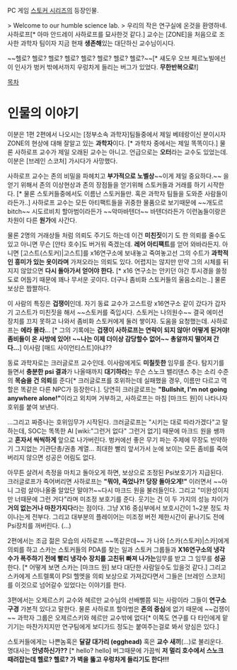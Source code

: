PC 게임 [[스토커 시리즈]]의 등장인물.

> Welcome to our humble science lab.
> 우리의 작은 연구실에 온것을 환영하네.
사하로프[* 아마 안드레이 사하로프를 묘사한것 같다.] 교수는 [ZONE]을 처음으로 조사한 과학자 팀이자 지금 현재 '''생존해'''있는 대단하신 교수님이시다.

~~헬로? 헬로? 헬로? 헬로? 헬로? 헬로? 헬로? 헬로?~~[* 섀도우 오브 체르노빌에선 이 인사가 벙커 밖에서까지 우렁차게 들리는 버그가 있었다. '''무한반복으로!''']

[[목차]]

= 인물의 이야기 =

이분은 1편 2편에서 나오시는 [정부소속 과학자]팀들중에서 제일 베테랑이신 분이시자 ZONE의 현상에 대해 잘알고 있는 '''과학자'''이다. [* 과학자 중에서는 제일 똑똑이다.] 물론 사하로프 교수가 제일 오래된 교수는 아니고. 언급으로는 '''오터'''라는 교수도 있었는데. 이분은 [브레인 스코처] 가시다가 사망했다.

사하로프 교수는 존의 비밀을 파헤치고 '''부가적으로 노벨상'''~~이게 제일 중요하다.~~ 을 얻기 위해서 존의 이상현상과 존의 장점들을 얻기위해 스토커들과 거래를 하기 시작한다. [* 물론 스토커들중에서도 이름난 스토커들만. 혹은 과학자 팀들을 도와준 사람들이라든가..] 사하로프 교수는 모든 아티팩트들을 귀중한 물품으로 보기때문에 ~~개도르bitch~~ 시도르비치 할아범이라든가 ~~악마바텐더~~ 바텐더라든가 이런놈들이랑은 차원이 다른 '''원가'''에 사간다.

물론 2명의 거래상들 처럼 의뢰도 주기도 하는데 이건 '''미친짓'''이기 도 한 의뢰를 줄수도 있고 아니면 무슨 [얀타 호수]도 버거워 죽겠는데. '''레어 아티팩트'''를 얻어 와바라든지. 아니면 [고스트(스토커)|고스트]를 x16연구소에 보내놓고 죽여놓고선 그의 수트가 '''과학적인 흥미가 있는 옷이라며''' 가져오라는 의뢰도 있다.  어렵지는 않지만 만약 그의 시체를 뒤지지 않았으면 '''다시 돌아가서 얻어야 한다.''' [* x16 연구소는 안키던 야간 투시경을 쓸정도로 어둡기 때문에 꽤나 무서운 곳이다. 더구나 좀비화 스토커들의 울음소리는..] 물론 보상은 짭짤하다.

이 사람의 특징은 '''겁쟁이'''인데. 자기 동료 교수가 고스트랑 x16연구소 같이 갔다가 갑자기 고스트가 미친짓을 해서 ~~스토커를 죽입시다. 스토커는 나의원수~~ 결국 에미션 장치를 끄지 못하고 나와서 좀비화 스토커에게 둘러 쌓이자. 도움을 요청했는데. 사하로프는 '''에라 몰라.'''.. [* 그의 기록에는 '''겁쟁이 사하로프는 연락이 되지 않아! 어떻게 된거야! 좀비들이 온 사방에 있어! ~~나는 이제 더이상 감당할수 없어~~ 총알까지 떨어져 간다...'''] 이사람 [매드 사이언티스트]아냐??

동료 과학자로는 크러글로프 교수인데. 이사람에게도 '''미칠듯한''' 임무를 준다. 탐지기를 들면서 '''충분한 psi 결과'''가 나올때까지 '''대기하라'''는 무슨 스노크 밸리댄스 추는 소리 수준의 '''목숨을 건 의뢰'''를 준다[* 크러글로프를 호위하는데 실패했을 경우, 이름만 다르고 역할은 똑같은 다른 NPC가 등장한다.]. 당연히 크러글로프는 '''"Bullshit, I'm not going anywhere alone!"'''이라고 외치며 거부하고, 사하로프는 마침 [마크드 원]이 나타나자 호위를 붙여 보낸다.

...그리고 짜증나는 호위임무가 시작된다. 크러글로프는 "시키는 대로 따라가겠다"고 말하는데, SOC는 똑똑한 AI [wiki:"그런거 없다" 그런거 없기] 때문에 마크드 원을 쌩까고 '''혼자서 씩씩하게''' 앞으로 나가버린다. 벙커에선 좋은 무기 파는 주제에 무장도 빈약하기 그지없는 기관단총/권총 계열... 최대한 빨리 앞서가서 눈에 보이는 모든 좀비를 죽여버리지 않으면 성공은 어림도 없다.

아무튼 살려서 측정을 마치고 돌아오게 하면, 보상으로 조정된 Psi보호기가 지급된다. 크러글로프가 죽어버리면 사하로프는 '''"뭐야, 죽었나?! 당장 돌아오게!"''' 이러면서 ~~아니 그럼 살아나올줄 알았단 말야?!~~다시 마크드 원을 불러들인다. 그리고 "미완성이지만 너때문에 그런 거다"라며 미조정 보호기를 준다. 웃기는 건 이 두 가지의 성능 차이가 '''거의 없는거나 마찬가지다'''라는 점이다. 그냥 X16 중심부에서 보호시간이 1~2분 정도 차이나는게 전부다. 그리고 대부분의 플레이어는 미조정 버전 제한시간이 끝나기도 전에 Psi장치를 꺼버린다. (...)

2편에서는 조금 젊은 모습의 사하로프 ~~똑같은데~~ 가 나와 [스카(스토커)|스카]에게 의뢰를 하고 스카는 스토커들의 PDA를 찾는 일과 스토커 그룹들과 '''X16연구소의 냉각수가 폭주하기 전에 빨리 냉각수 장치를 고친뒤 빠져 나가는'''임무를 받고 그 임무를 '''성공'''한다. [* 어떻게 보면 스카는 [마크드 원] 보다 대단한 사람일수도 있을것 같다.] 그리고 스카에게 스트렐록이 PSI 헬멧을 의뢰 보상으로 가져갔다면서 그들은 [브레인 스코처]를 이것으로 넘어갈수 있었다는 이야기를 한다.

3편에서는 오제르스키 교수와 헤르만 교수님의 선배뻘쯤 되는 사람이라 그들이 '''연구소 구경''' 가본적 있다고 말한다. 물론 사하로프 할아범은 '''존의 중심'''에 없기 때문에 ~~겁쟁이~~ 과학자 그룹은 오제르스키와 헤르만 교수밖에 없다[* 이쪽도 연구를 다 타인에게 맡기기는 마찬가지지만 연구팀에게 보디가드 정도는 붙여주는걸로 봐서 양심은 있다.]

스토커들에게는 나쁜놈혹은 '''달걀 대가리 (egghead)''' 혹은 '''교수 새끼'''(...)로 불리운다. 명대사는 '''안녕하신가??''' [* hello? hello] 버그때문에 가끔씩 '''저 멀리 호수에서 스노크 때려잡는데 헬로? 헬로? 가 벽을 뚫고 우렁차게 들리기도 한다!!!'''
